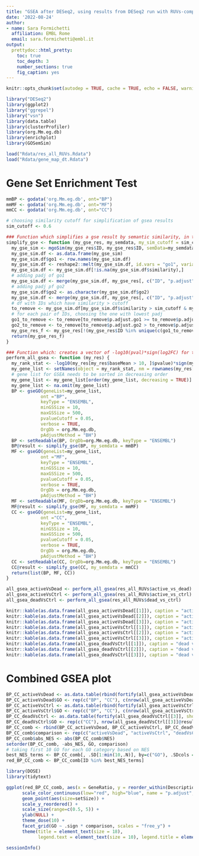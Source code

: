 ```yaml
---
title: "GSEA after DESeq2, using results from DESeq2 run with RUVs-computed confounding factors"
date: '2022-08-24'
author: 
- name: Sara Formichetti
  affiliation: EMBL Rome
  email: sara.formichetti@embl.it
output:
  prettydoc::html_pretty:
    toc: true
    toc_depth: 3
    number_sections: true
    fig_caption: yes
---
```


```r

knitr::opts_chunk$set(autodep = TRUE, cache = TRUE, echo = FALSE, warning = FALSE, message = FALSE, results = 'hide', fig.width=12, fig.height=8)

```

```r

library("DESeq2")
library(ggplot2)
library("ggrepel")
library("vsn")
library(data.table)
library(clusterProfiler)
library(org.Mm.eg.db)
library(enrichplot)
library(GOSemSim)

```

```r

load("Rdata/res_all_RUVs.Rdata")
load("Rdata/gene_map_dt.Rdata")

```

# Gene Set Enrichment Test

```r

mmBP <- godata('org.Mm.eg.db', ont="BP")
mmMF <- godata('org.Mm.eg.db', ont="MF")
mmCC <- godata('org.Mm.eg.db', ont="CC")

```

```r

# choosing similarity cutoff for simplification of gsea results
sim_cutoff <- 0.6

### Function which simplifies a gse result by semantic similarity, in the same way it is done by the clusterProfiler::simplify function (which however only takes gseGO results, this is why the need for a custom function) 
simplify_gse <- function (my_gse_res, my_semdata, my_sim_cutoff = sim_cutoff) {
  my_gse_sim <- mgoSim(my_gse_res$ID, my_gse_res$ID, semData=my_semdata, measure="Wang", combine=NULL)
  my_gse_sim.df <- as.data.frame(my_gse_sim)
  my_gse_sim.df$go1 <- row.names(my_gse_sim.df)
  my_gse_sim.df <- reshape2::melt(my_gse_sim.df, id.vars = "go1", variable.name = "go2", value.name = "similarity")
  my_gse_sim.df <- my_gse_sim.df[!is.na(my_gse_sim.df$similarity),]
  # adding padj of go1
  my_gse_sim.df <- merge(my_gse_sim.df, my_gse_res[, c("ID", "p.adjust")], by.x="go1", by.y="ID")
  # adding padj pf go2
  my_gse_sim.df$go2 <- as.character(my_gse_sim.df$go2)
  my_gse_sim.df <- merge(my_gse_sim.df, my_gse_res[, c("ID", "p.adjust")], by.x="go2", by.y="ID", suffixes = c(".go1", ".go2"))
  # df with IDs which have similarity > cutoff
  to_remove <- my_gse_sim.df[my_gse_sim.df$similarity > sim_cutoff & my_gse_sim.df$similarity != 1, ]
  # for each pair of IDs, choosing the one with lowest padj  
  go1_to_remove <- to_remove[to_remove$p.adjust.go1 >= to_remove$p.adjust.go2, "go1"]
  go2_to_remove <- to_remove[to_remove$p.adjust.go2 > to_remove$p.adjust.go1, "go2"]
  my_gse_res_f <- my_gse_res[!(my_gse_res$ID %in% unique(c(go1_to_remove, go2_to_remove))), ]
  return(my_gse_res_f)
}

### Function which: creates a vector of -log10(pval)*sign(log2FC) for the DESeq result of a specific comparison, sorted in decreasing order and named with gene ids; uses this vector for Gene Set Enrichment Analysis using package clusterProfiler; simplify the result by semantic similarity
perform_all_gsea <- function (my_res) {
  my_rank_stat <- -log10(my_res[my_res$baseMean > 10, ]$pvalue)*sign(my_res[my_res$baseMean > 10, ]$log2FoldChange)
  my_gene_list <- setNames(object = my_rank_stat, nm = rownames(my_res[my_res$baseMean > 10, ]))
  # gene list for GSEA needs to be sorted in decreasing order
  my_gene_list <- my_gene_list[order(my_gene_list, decreasing = TRUE)]
  my_gene_list <- na.omit(my_gene_list)
  BP <- gseGO(geneList=my_gene_list, 
             ont ="BP", 
             keyType = "ENSEMBL", 
             minGSSize = 10, 
             maxGSSize = 500, 
             pvalueCutoff = 0.05, 
             verbose = TRUE, 
             OrgDb = org.Mm.eg.db, 
             pAdjustMethod = "BH")
  BP <- setReadable(BP, OrgDb=org.Mm.eg.db, keyType = "ENSEMBL")
  BP@result <- simplify_gse(BP, my_semdata = mmBP)
  MF <- gseGO(geneList=my_gene_list, 
             ont ="MF", 
             keyType = "ENSEMBL", 
             minGSSize = 10, 
             maxGSSize = 500, 
             pvalueCutoff = 0.05, 
             verbose = TRUE, 
             OrgDb = org.Mm.eg.db, 
             pAdjustMethod = "BH")
  MF <- setReadable(MF, OrgDb=org.Mm.eg.db, keyType = "ENSEMBL")
  MF@result <- simplify_gse(MF, my_semdata = mmMF)
  CC <- gseGO(geneList=my_gene_list, 
             ont ="CC", 
             keyType = "ENSEMBL", 
             minGSSize = 10, 
             maxGSSize = 500, 
             pvalueCutoff = 0.05, 
             verbose = TRUE, 
             OrgDb = org.Mm.eg.db, 
             pAdjustMethod = "BH")
  CC <- setReadable(CC, OrgDb=org.Mm.eg.db, keyType = "ENSEMBL")
  CC@result <- simplify_gse(CC, my_semdata = mmCC)
  return(list(BP, MF, CC))
}

all_gsea_activeVsDead <- perform_all_gsea(res_all_RUVs$active_vs_dead)
all_gsea_activeVsCtrl <- perform_all_gsea(res_all_RUVs$active_vs_ctrl)
all_gsea_deadVsCtrl <- perform_all_gsea(res_all_RUVs$dead_vs_ctrl)

```

```r

knitr::kable(as.data.frame(all_gsea_activeVsDead[[1]]), caption = "active vs dead - Biological Process GO")
knitr::kable(as.data.frame(all_gsea_activeVsDead[[2]]), caption = "active vs dead - Molecular Function GO")
knitr::kable(as.data.frame(all_gsea_activeVsDead[[3]]), caption = "active vs dead - Cellular Component GO")
knitr::kable(as.data.frame(all_gsea_activeVsCtrl[[1]]), caption = "active vs ctrl - Biological Process GO")
knitr::kable(as.data.frame(all_gsea_activeVsCtrl[[2]]), caption = "active vs ctrl - Molecular Function GO")
knitr::kable(as.data.frame(all_gsea_activeVsCtrl[[3]]), caption = "active vs ctrl - Cellular Component GO")
knitr::kable(as.data.frame(all_gsea_deadVsCtrl[[1]]), caption = "dead vs ctrl - Biological Process GO")
knitr::kable(as.data.frame(all_gsea_deadVsCtrl[[2]]), caption = "dead vs ctrl - Molecular Function GO")
knitr::kable(as.data.frame(all_gsea_deadVsCtrl[[3]]), caption = "dead vs ctrl - Cellular Component GO")

```

# Combined GSEA plot

```r

BP_CC_activeVsDead <- as.data.table(rbind(fortify(all_gsea_activeVsDead[[1]], showCategory = nrow(all_gsea_activeVsDead[[1]]@result)), fortify(all_gsea_activeVsDead[[3]], showCategory = nrow(all_gsea_activeVsDead[[3]]@result))))
BP_CC_activeVsDead$GO <- rep(c("BP", "CC"), c(nrow(all_gsea_activeVsDead[[1]]@result), nrow(all_gsea_activeVsDead[[3]]@result)))
BP_CC_activeVsCtrl <- as.data.table(rbind(fortify(all_gsea_activeVsCtrl[[1]], showCategory = nrow(all_gsea_activeVsCtrl[[1]]@result)), fortify(all_gsea_activeVsCtrl[[3]], showCategory = nrow(all_gsea_activeVsCtrl[[3]]@result))))
BP_CC_activeVsCtrl$GO <- rep(c("BP", "CC"), c(nrow(all_gsea_activeVsCtrl[[1]]@result), nrow(all_gsea_activeVsCtrl[[3]]@result)))
BP_CC_deadVsCtrl <- as.data.table(fortify(all_gsea_deadVsCtrl[[3]], showCategory = nrow(all_gsea_deadVsCtrl[[3]]@result)))
BP_CC_deadVsCtrl$GO <- rep(c("CC"), nrow(all_gsea_deadVsCtrl[[3]]@result))
BP_CC_comb <- rbind(BP_CC_activeVsDead, BP_CC_activeVsCtrl, BP_CC_deadVsCtrl)
BP_CC_comb$comparison <- rep(c("activeVsDead", "activeVsCtrl", "deadVsCtrl"), c(nrow(BP_CC_activeVsDead), nrow(BP_CC_activeVsCtrl), nrow(BP_CC_deadVsCtrl)))
BP_CC_comb$abs_NES <- abs(BP_CC_comb$NES) 
setorder(BP_CC_comb, -abs_NES, GO, comparison)
# taking first 10 GO for each GO category based on NES
best_NES_terms <- BP_CC_comb[, .SD[1:min(10,.N)], by=c("GO"), .SDcols = "ID"]$ID
red_BP_CC_comb <- BP_CC_comb[ID %in% best_NES_terms]

library(DOSE)
library(tidytext)

ggplot(red_BP_CC_comb, aes(x = GeneRatio, y = reorder_within(Description, GeneRatio, .sign), color = p.adjust)) +
      scale_color_continuous(low="red", high="blue", name = "p.adjust", guide = guide_colorbar(reverse=TRUE)) +
      geom_point(aes(size=setSize)) +
      scale_y_reordered() +
      scale_size(range=c(0.5, 5)) +
      ylab(NULL) +
      theme_dose(10) +
      facet_grid(GO ~ .sign * comparison, scales = "free_y") +
      theme(title = element_text(size = 18),
            legend.text = element_text(size = 10), legend.title = element_text(size = 8))

```

```r

sessionInfo()

```